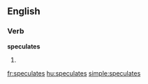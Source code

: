 ==English==

===Verb===
'''speculates'''

# {{third-person singular of|[[speculate]]}}

[[fr:speculates]]
[[hu:speculates]]
[[simple:speculates]]